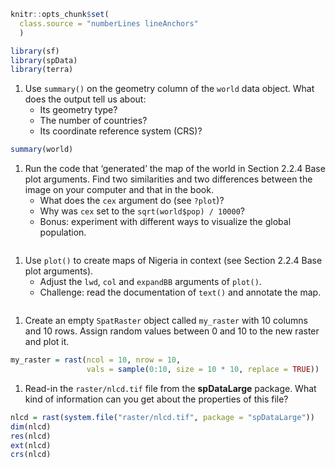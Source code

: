
<style>
body
  { counter-reset: source-line 0; }
pre.numberSource code
  { counter-reset: none; }
</style>

```r
knitr::opts_chunk$set(
  class.source = "numberLines lineAnchors"
  )
```

```r
library(sf)
library(spData)
library(terra)
```

1. Use `summary()` on the geometry column of the `world` data object. What does the output tell us about:
    - Its geometry type?
    - The number of countries?
    - Its coordinate reference system (CRS)?
    
```r
summary(world)
```

1. Run the code that 'generated' the map of the world in Section 2.2.4 Base plot arguments.
Find two similarities and two differences between the image on your computer and that in the book.
    - What does the `cex` argument do (see `?plot`)?
    - Why was `cex` set to the `sqrt(world$pop) / 10000`?
    - Bonus: experiment with different ways to visualize the global population.

```r

```

    
1. Use `plot()` to create maps of Nigeria in context (see Section 2.2.4 Base plot arguments).
    - Adjust the `lwd`, `col` and `expandBB` arguments of `plot()`. 
    - Challenge: read the documentation of `text()` and annotate the map.

```r

```

1. Create an empty `SpatRaster` object called `my_raster` with 10 columns and 10 rows.
Assign random values between 0 and 10 to the new raster and plot it.

```r
my_raster = rast(ncol = 10, nrow = 10,
                 vals = sample(0:10, size = 10 * 10, replace = TRUE))
```

1. Read-in the `raster/nlcd.tif` file from the **spDataLarge** package. 
What kind of information can you get about the properties of this file?

```r
nlcd = rast(system.file("raster/nlcd.tif", package = "spDataLarge"))
dim(nlcd)
res(nlcd)
ext(nlcd)
crs(nlcd)
```
